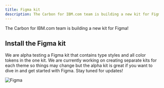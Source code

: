 ```yaml
---
title: Figma kit
description: The Carbon for IBM.com team is building a new kit for Figma!
---
```


<PageDescription>

The Carbon for IBM.com team is building a new kit for Figma!

</PageDescription>

## Install the Figma kit

We are alpha testing a Figma kit that contains type styles and all color tokens
in the one kit. We are currently working on creating separate kits for each
theme so things may change but the alpha kit is great if you want to dive in and
get started with Figma. Stay tuned for updates!

<Row className="resource-card-group">

  <Column colMd={4} colLg={4} noGutterSm>
    <ResourceCard
      subTitle="Alpha - all themes"
      actionIcon="launch"
      href="https://www.figma.com/file/O6R9yl3wXFyBry4l2tz6h4/Carbon-for-IBM.com-Design-Kit?node-id=0%3A1" 
      target="_blank"
    >

![Figma](./../../images/icon/figma.svg)

</ResourceCard>
  </Column>

</Row>

<br />

